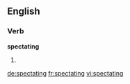 
==English==

===Verb===
'''spectating'''

# {{present participle of|spectate}}

[[de:spectating]]
[[fr:spectating]]
[[vi:spectating]]
